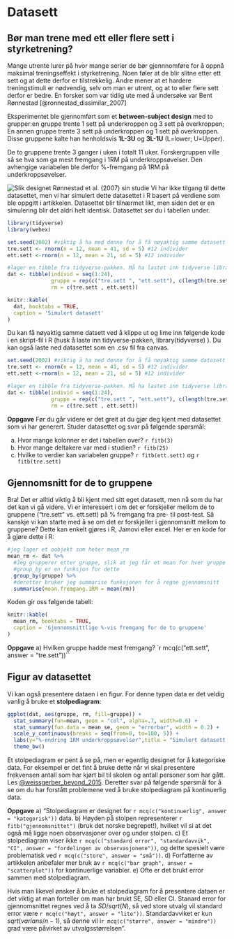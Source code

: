 # Datasett {#datasett}

## Bør man trene med ett eller flere sett i styrketrening?
Mange utrente lurer på hvor mange serier de bør gjennnomføre for å oppnå maksimal treningseffekt i styrketrening. Noen føler at de blir slitne etter ett sett og at dette derfor er  tilstrekkelig. Andre mener at et hardere treningstimuli er nødvendig, selv om man er utrent, og at to eller flere sett derfor er bedre. En forsker som var tidlig ute med å undersøke var Bent Rønnestad [@ronnestad_dissimilar_2007]

Eksperimentet ble gjennomført som et **between-subject design** med to grupper:en gruppe trente 1 sett på underkroppen og 3 sett på overkroppen; En annen gruppe trente 3 sett på underkroppen og 1 sett på overkroppen. Disse gruppene kalte han henholdsvis **1L-3U** og **3L-1U** (L=lower; U=Upper). 

De to gruppene trente 3 ganger i uken i totalt 11 uker. Forskergruppen ville så se hva som ga mest fremgang i 1RM på underkroppsøvelser. Den avhengige variabelen ble derfor %-fremgang på 1RM på underkroppsøvelser.

![Slik designet Rønnestad et al. (2007) sin studie](design.png)
Vi har ikke tilgang til dette datasettet, men vi har simulert dette datasettet i R basert på verdiene som ble oppgitt i artikkelen. Datasettet blir tilnærmet likt, men siden det er en simulering blir det aldri helt identisk.  Datasettet ser du i tabellen under.

```r
library(tidyverse)
library(webex)
```

```r
set.seed(2002) #viktig å ha med denne for å få nøyaktig samme datasett
tre.sett <- rnorm(n = 12, mean = 41, sd = 5) #12 individer
ett.sett <-rnorm(n = 12, mean = 21, sd = 5) #12 individer

#lager en tibble fra tidyverse-pakken. Må ha lastet inn tidyverse library(tidyverse) i scriptfilen
dat <- tibble(individ = seq(1:24),
              gruppe = rep(c("tre.sett ", "ett.sett"), c(length(tre.sett), length(ett.sett))),
              rm = c(tre.sett , ett.sett))
```


```r
knitr::kable(
  dat, booktabs = TRUE,
  caption = 'Simulert datasett'
)
```
Du kan få nøyaktig samme datsett ved å klippe ut og lime inn følgende kode i en skript-fil i R (husk å laste inn tidyverse-pakken, library(tidyverse) ). Du kan også laste ned datasettet som en .csv fil fra canvas.
```r
set.seed(2002) #viktig å ha med denne for å få nøyaktig samme datasett
tre.sett <- rnorm(n = 12, mean = 41, sd = 5) #12 individer
ett.sett <-rnorm(n = 12, mean = 21, sd = 5) #12 individer

#lager en tibble fra tidyverse-pakken. Må ha lastet inn tidyverse library(tidyverse) i scriptfilen
dat <- tibble(individ = seq(1:24),
              gruppe = rep(c("tre.sett ", "ett.sett"), c(length(tre.sett), length(ett.sett))),
              rm = c(tre.sett , ett.sett))
```

**Oppgave** 
Før du går videre er det greit at du gjør deg kjent med datasettet som vi har generert. Studer datasettet og svar på følgende spørsmål:

a) Hvor mange kolonner er det i tabellen over? `r fitb(3)`
b) Hvor mange deltakere var med i studien? `r fitb(25)`
c) Hvilke to verdier kan variabelen gruppe? `r fitb(ett.sett)` og `r fitb(tre.sett)`


## Gjennomsnitt for de to gruppene
Bra! Det er alltid viktig å bli kjent med sitt eget datasett, men nå som du har det kan vi gå videre. Vi er interessert i om det er forskjeller mellom de to gruppene ("tre.sett" vs. ett.sett) på % fremgang fra pre- til post-test. Så kanskje vi kan starte med å se om det er forskjeller i gjennomsnitt mellom to gruppene? Dette kan enkelt gjøres i R, Jamovi eller excel. Her er en kode for å gjøre dette i R:

```r
#jeg lager et oobjekt som heter mean_rm 
mean_rm <- dat %>%
  #Jeg grupperer etter gruppe, slik at jeg får et mean for hver gruppe istf. for å få mean for alle individene
  #group_by er en funksjon for dette
  group_by(gruppe) %>%
  #deretter bruker jeg summarise funksjonen for å regne gjennomsnitt
  summarise(mean.fremgang.1RM = mean(rm))
```
Koden gir oss følgende tabell:
```r
knitr::kable(
  mean_rm, booktabs = TRUE,
  caption = 'Gjennomsnittlige %-vis fremgang for de to gruppene'
)
```
**Oppgave**
a) Hvilken gruppe hadde mest fremgang?
`r mcq(c("ett.sett", answer = "tre.sett"))``

## Figur av datasettet
Vi kan også presentere dataen i en figur. For denne typen data er det veldig vanlig å bruke et **stolpediagram**:

```r
ggplot(dat, aes(gruppe, rm, fill=gruppe)) +
  stat_summary(fun=mean, geom = "col", alpha=.7, width=0.6) +
  stat_summary(fun.data = mean_se, geom = "errorbar", width = 0.2) +
  scale_y_continuous(breaks = seq(from=0, to=100, 5)) + 
  labs(y="%-endring 1RM underkroppsøvelser",title = "Simulert datasett Rønnestad et al. (2007)") +
  theme_bw()
```
Et stolpediagram er pent å se på, men er egentlig designet for å kategoriske data. For eksempel er det fint å bruke dette når vi skal presentere frekvensen antall som har kjørt bil til skolen og antall personer som har gått. Les [@weissgerber_beyond_2015](https://journals.plos.org/plosbiology/article?id=10.1371/journal.pbio.1002128). Deretter svar på følgende spørsmål for å se om du har forstått problemene ved å bruke stolpediagram på kontinuerlig data.

**Oppgave**
a) "Stolpediagram er designet for `r mcq(c("kontinuerlig", answer = "kategorisk"))` data. 
b) Høyden på stolpen representerer `r fitb("gjennomsnittet")` (bruk det norske begrepet!), hvilket vil si at det også må ligge noen observasjoner over og under stolpen.
c) Et stolpediagram viser ikke `r mcq(c("standard error", "standardavvik", "CI", answer = "fordelingen av observasjonene"))`, og dette spesielt være problematisk ved `r mcq(c("store", answer = "små"))`. 
d) Forfatterne av artikkelen anbefaler mer bruk av `r mcq(c("bar graph", answer = "scatterplot"))` for kontinuerlige variabler.
e) Ofte er det brukt error sammen med stolpediagram. 

Hvis man likevel ønsker å bruke et stolpediagram for å presentere dataen er det viktig at man forteller om man har brukt SE, SD eller CI. Stanard error for gjennomsnittet regnes ved å ta $SD/sqrt(N)$, så ved store utvalg vil standard error være `r mcq(c("høyt", answer = "lite"))`. Standardavviket er kun $sqrt(varians/n-1)$, så denne vil i`r mcq(c("større", answer = "mindre"))` grad være påvirket av utvalgsstørrelsen".